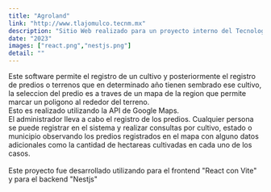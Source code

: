 ---
title: "Agroland"
link: "http://www.tlajomulco.tecnm.mx"
description: "Sitio Web realizado para un proyecto interno del Tecnologico"
date: "2023"
images: ["react.png","nestjs.png"]
detail: ""
---
Este software permite el registro de un cultivo y posteriormente
el registro de predios o terrenos que en determinado año tienen sembrado ese cultivo,
la seleccion del predio es a traves de un mapa de la region que permite marcar un
poligono al rededor del terreno.
<br />
Esto es realizado utilizando la API de Google Maps.
<br />
El administrador lleva a cabo el registro de los predios.
Cualquier persona se puede registrar en el sistema y realizar consultas por cultivo, estado o municipio observando los predios registrados en el mapa 
con alguno datos adicionales como la cantidad de hectareas cultivadas en cada uno de los casos.
<br /><br />
Este proyecto fue desarrollado utilizando para el frontend "React con Vite" y para el backend "Nestjs" 